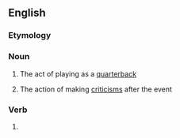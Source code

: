 ==English==

===Etymology===
{{suffix|en|quarterback|ing}}

===Noun===
{{en-noun|-}}

# {{lb|en|American football}} The act of playing as a [[quarterback]]
# {{lb|en|US}} The action of making [[criticism]]s after the event

===Verb===
{{head|en|present participle}}

# {{present participle of|quarterback|lang=en|nocat=1}}